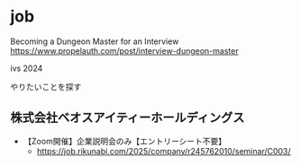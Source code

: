# job

Becoming a Dungeon Master for an Interview
https://www.propelauth.com/post/interview-dungeon-master

ivs 2024

やりたいことを探す

## 株式会社ベオスアイティーホールディングス

- 【Zoom開催】企業説明会のみ【エントリーシート不要】
  - https://job.rikunabi.com/2025/company/r245762010/seminar/C003/
